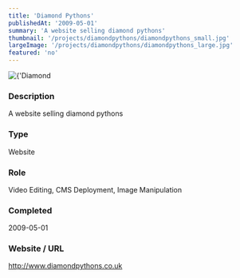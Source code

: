 ```yaml
---
title: 'Diamond Pythons'
publishedAt: '2009-05-01'
summary: 'A website selling diamond pythons'
thumbnail: '/projects/diamondpythons/diamondpythons_small.jpg'
largeImage: '/projects/diamondpythons/diamondpythons_large.jpg'
featured: 'no'
---
```


<div className="relative w-full h-[400px] sm:h-[600px] md:h-[760px] lg:h-[920px]">
  <Image
    alt={'Diamond Pythons'}
    src={'/projects/diamondpythons/diamondpythons.jpg'}
    sizes="(max-width: 640px) 100%, 100%"
    fill={true}
    priority
    style={{
      objectFit: 'contain'
    }}
  />
</div>

### Description

A website selling diamond pythons


### Type

Website

### Role

Video Editing, CMS Deployment, Image Manipulation

### Completed
2009-05-01

### Website / URL
http://www.diamondpythons.co.uk


